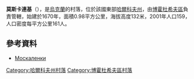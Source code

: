 {{coord|50|10|19|N|35|35|43|E|scale:30000_region:UA|display=title}}

'''莫斯卡連基'''（{{lang-uk|Москаленки}}），是[[烏克蘭|烏克蘭]]的村落，位於該國東部[[哈爾科夫州|哈爾科夫州]]，由[[博霍杜希夫區|博霍杜希夫區]]負責管轄，始建於1670年，面積0.98平方公里，海拔高度132米，2001年人口159，人口密度每平方公里161人。

==參考資料==
* [http://gska2.rada.gov.ua/pls/z7502/A005?rdat1=09.01.2009&rf7571=32354 Москаленки]{{dead link|date=2018年4月 |bot=InternetArchiveBot |fix-attempted=yes }}

{{DEFAULTSORT:Москаленки}}
[[Category:哈爾科夫州村落|Category:哈爾科夫州村落]]
[[Category:博霍杜希夫區村落|Category:博霍杜希夫區村落]]


{{Kharkiv-geo-stub}}